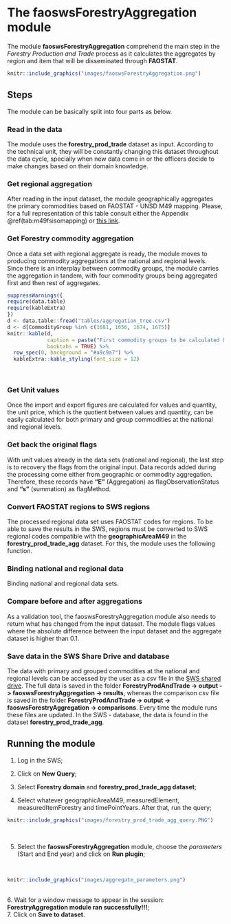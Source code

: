 # **The faoswsForestryAggregation module** {#faoswsForestryAggregation}

<!--The module **faoswsForestryAggregation** is essentially a validation tool which is used by the the technical unit to check the effects of data changes in the forestry_prod_trade data set on geographical and commodity aggregations.-->

The module **faoswsForestryAggregation** comprehend the main step in the *Forestry Production and Trade* process as it calculates the aggregates by region and item that will be disseminated through **FAOSTAT**.

```r
knitr::include_graphics("images/faoswsForestryAggregation.png")

```

## **Steps**

The module can be basically split into four parts as below.

### **Read in the data**
The module uses the **forestry_prod_trade** dataset as input. According to the technical unit, they will be constantly changing this dataset throughout the data cycle, specially when new data come in or the officers decide to make changes based on their domain knowledge. 


### **Get regional aggregation**
After reading in the input dataset, the module geographically aggregates the primary commodities based on FAOSTAT - UNSD M49 mapping. Please, for a full representation of this table consult either the Appendix \@ref(tab:m49fsisomapping) or [this link](http://www.fao.org/faostat/en/#data/FO).


### **Get Forestry commodity aggregation**
Once a data set with regional aggregate is ready, the module moves to producing commodity aggregations at the national and regional levels. <!--Before the aggregations, the modules filters out all commodity groups and analytical elements (Export and Import unit values) so that they can be recalculated. -->
Since there is an interplay between commodity groups, the module carries the aggregation in tandem, with four commodity groups being aggregated first and then rest of aggregates. 

```r
suppressWarnings({
require(data.table)
require(kableExtra)
})
d <- data.table::fread("tables/aggregation_tree.csv")
d <- d[CommodityGroup %in% c(1681, 1656, 1674, 1675)]
knitr::kable(d,
             caption = paste("First commodity groups to be calculated by the faoswsForestryAggregation module"),
             booktabs = TRUE) %>%
  row_spec(0, background = "#a9c9a7") %>% 
  kableExtra::kable_styling(font_size = 12)
```
<br>

### **Get Unit values**
Once the import and export figures are calculated for values and quantity, the unit price, which is the quotient between values and quantity, can be easily calculated for both primary and group commodities at the national and regional levels. 
<br>

### **Get back the original flags** 
With unit values already in the data sets (national and regional), the last step is to recovery the flags from the original input. Data records added during the processing come either from geographic or commodity aggregation. Therefore, these records have  **"E"** (Aggregation) as flagObservationStatus and **"s"** (summation) as flagMethod. 
<br>

### **Convert FAOSTAT regions to SWS regions**
The processed regional data set uses FAOSTAT codes for regions. To be able to save the results in the SWS, regions must be converted to SWS regional codes compatible with the **geographicAreaM49** in the **forestry_prod_trade_agg** dataset. For this, the module uses the following function.

### **Binding national and regional data**

Binding national and regional data sets.
<!--```{r, eval=FALSE}
data_all <- rbind(pivot_national_flags, pivot_regional_flags_sws)
data_all <- data_all[, Value := round(Value, 1)][order(geographicAreaM49, measuredItemForestry, measuredItemForestry)]
data_all <- data_all[, lapply(.SD, as.character)]
data_all$Value <- as.numeric(data_all$Value)
data_all <- data_all[complete.cases(data_all), ]
```-->

### **Compare before and after aggregations**
As a validation tool, the faoswsForestryAggregation module also needs to return what has changed from the input dataset. The module flags values where the absolute difference between the input dataset and the aggregate dataset is higher than 0.1.
<br>

### **Save data in the SWS Share Drive and database**
The data with primary and grouped commodities at the national and regional levels can be accessed by the user as a csv file in the [SWS shared drive](file://hqlprsws1.hq.un.fao.org/sws_r_share/ForestryProdAndTrade/output/faoswsForestryAggregation/). The full data is saved in the folder **ForestryProdAndTrade -> output -> faoswsForestryAggregation -> results**, whereas the comparison csv file is saved in the folder **ForestryProdAndTrade -> output -> faoswsForestryAggregation -> comparisons**. Every time the module runs these files are updated.
In the SWS - database, the data is found in the dataset **forestry_prod_trade_agg**.


## **Running the module**


1. Log in the SWS;

2. Click on **New Query**;

3. Select **Forestry domain** and **forestry_prod_trade_agg dataset**;

4. Select whatever geographicAreaM49, measuredElement, measuredItemForestry and timePointYears. After that, run the query;
<br>
```r
knitr::include_graphics("images/forestry_prod_trade_agg_query.PNG")
```
<br>

5. Select the **faoswsForestryAggregation** module, choose the *parameters* (Start and End year) and click on **Run plugin**;

<br>
```r
knitr::include_graphics("images/aggregate_parameters.png")
```
<br>
6. Wait for a window message to appear in the session: **ForestryAggregation module ran successfully!!!**;
<br>
7. Click on **Save to dataset**.
